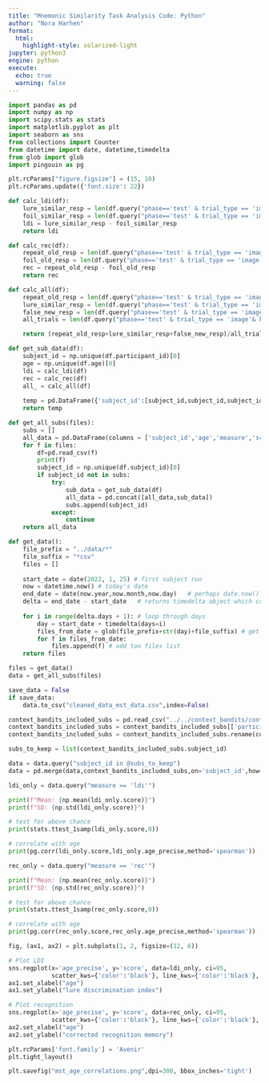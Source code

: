 ```yaml
---
title: "Mnemonic Similarity Task Analysis Code: Python"
author: "Nora Harhen"
format: 
  html:
    highlight-style: solarized-light
jupyter: python3
engine: python
execute:
  echo: true
  warning: false
---
```



```python
import pandas as pd 
import numpy as np 
import scipy.stats as stats
import matplotlib.pyplot as plt
import seaborn as sns
from collections import Counter
from datetime import date, datetime,timedelta
from glob import glob
import pingouin as pg

plt.rcParams["figure.figsize"] = (15, 10)
plt.rcParams.update({'font.size': 22})
```

```python
def calc_ldi(df):
    lure_similar_resp = len(df.query("phase=='test' & trial_type == 'image' & condition =='TL' & key_press==66"))/len(df.query("phase=='test' & trial_type == 'image' &condition =='TL' & key_press in [66,78,86]"))
    foil_similar_resp = len(df.query("phase=='test' & trial_type == 'image' & condition =='TF' & key_press==66"))/len(df.query("phase=='test' & trial_type == 'image' & condition =='TF' & key_press in [66,78,86]"))
    ldi = lure_similar_resp - foil_similar_resp
    return ldi

def calc_rec(df):
    repeat_old_resp = len(df.query("phase=='test' & trial_type == 'image' & condition =='TR' & key_press==86"))/len(df.query("phase=='test' & trial_type == 'image' & condition =='TR' & key_press in [66,78,86]"))
    foil_old_resp = len(df.query("phase=='test' & trial_type == 'image' & condition =='TF' & key_press==86"))/len(df.query("phase=='test' & trial_type == 'image' & condition =='TF' & key_press in [66,78,86]"))
    rec = repeat_old_resp - foil_old_resp
    return rec

def calc_all(df):
    repeat_old_resp = len(df.query("phase=='test' & trial_type == 'image' & condition =='TR' & key_press==86"))
    lure_similar_resp = len(df.query("phase=='test' & trial_type == 'image' & condition =='TL' & key_press==66"))
    false_new_resp = len(df.query("phase=='test' & trial_type == 'image' & condition =='TF' & key_press==78"))
    all_trials = len(df.query("phase=='test' & trial_type == 'image'& key_press in [66,78,86]"))

    return (repeat_old_resp+lure_similar_resp+false_new_resp)/all_trials

def get_sub_data(df):
    subject_id = np.unique(df.participant_id)[0]
    age = np.unique(df.age)[0]
    ldi = calc_ldi(df)
    rec = calc_rec(df)
    all_ = calc_all(df)
    
    temp = pd.DataFrame({'subject_id':[subject_id,subject_id,subject_id],'age':[age,age,age],'measure':['ldi','rec','all'],'score':[ldi,rec,all_]})
    return temp

def get_all_subs(files):
    subs = []
    all_data = pd.DataFrame(columns = ['subject_id','age','measure','score'])
    for f in files:
        df=pd.read_csv(f)
        print(f)
        subject_id = np.unique(df.subject_id)[0]
        if subject_id not in subs:
            try:
                sub_data = get_sub_data(df)
                all_data = pd.concat([all_data,sub_data])
                subs.append(subject_id)
            except:
                continue
    return all_data

def get_data():
    file_prefix = "../data/*"
    file_suffix = "*csv"
    files = []
    
    start_date = date(2022, 1, 25) # first subject run 
    now = datetime.now() # today's date 
    end_date = date(now.year,now.month,now.day)   # perhaps date.now()
    delta = end_date - start_date   # returns timedelta object which contains the days that falls between the start date and the current date 
    
    for i in range(delta.days + 1): # loop through days 
        day = start_date + timedelta(days=i)
        files_from_date = glob(file_prefix+str(day)+file_suffix) # get all the date collected on this day 
        for f in files_from_date:
            files.append(f) # add too files list 
    return files
```

```python
files = get_data()
data = get_all_subs(files)

save_data = False
if save_data:
    data.to_csv("cleaned_data_mst_data.csv",index=False)
```

```python
context_bandits_included_subs = pd.read_csv("../../context_bandits/context_bandits_2day_6contexts_day2/data_analysis/random_effects_df_w_other_task_data.csv")
context_bandits_included_subs = context_bandits_included_subs[['participant_id','age']]
context_bandits_included_subs = context_bandits_included_subs.rename(columns={'participant_id':'subject_id','age':'age_precise'})

subs_to_keep = list(context_bandits_included_subs.subject_id)

data = data.query("subject_id in @subs_to_keep")
data = pd.merge(data,context_bandits_included_subs,on='subject_id',how='left')
```

```python
ldi_only = data.query("measure == 'ldi'")

print(f"Mean: {np.mean(ldi_only.score)}")
print(f"SD: {np.std(ldi_only.score)}")

# test for above chance
print(stats.ttest_1samp(ldi_only.score,0))

# correlate with age
print(pg.corr(ldi_only.score,ldi_only.age_precise,method='spearman'))

```

```python
rec_only = data.query("measure == 'rec'")

print(f"Mean: {np.mean(rec_only.score)}")
print(f"SD: {np.std(rec_only.score)}")

# test for above chance
print(stats.ttest_1samp(rec_only.score,0))

# correlate with age
print(pg.corr(rec_only.score,rec_only.age_precise,method='spearman'))

```


```python
fig, (ax1, ax2) = plt.subplots(1, 2, figsize=(12, 6))

# Plot LDI
sns.regplot(x='age_precise', y='score', data=ldi_only, ci=95, 
            scatter_kws={'color':'black'}, line_kws={'color':'black'}, ax=ax1)
ax1.set_xlabel("age")
ax1.set_ylabel("lure discrimination index")

# Plot recognition
sns.regplot(x='age_precise', y='score', data=rec_only, ci=95,
            scatter_kws={'color':'black'}, line_kws={'color':'black'}, ax=ax2)
ax2.set_xlabel("age") 
ax2.set_ylabel("corrected recognition memory")

plt.rcParams['font.family'] = 'Avenir'
plt.tight_layout()

plt.savefig("mst_age_correlations.png",dpi=300, bbox_inches='tight')

```